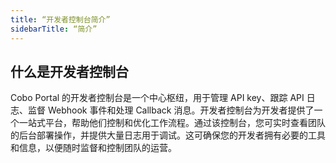 ```yaml
---
title: “开发者控制台简介”
sidebarTitle: “简介”
---
```


## 什么是开发者控制台

Cobo Portal 的开发者控制台是一个中心枢纽，用于管理 API key、跟踪 API 日志、监督 Webhook 事件和处理 Callback 消息。开发者控制台为开发者提供了一个一站式平台，帮助他们控制和优化工作流程。通过该控制台，您可实时查看团队的后台部署操作，并提供大量日志用于调试。这可确保您的开发者拥有必要的工具和信息，以便随时监督和控制团队的运营。